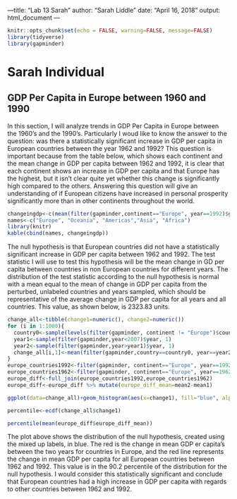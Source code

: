 ---title: "Lab 13 Sarah"
author: "Sarah Liddle"
date: "April 16, 2018"
output: html_document
---

```{r setup, include=FALSE}
knitr::opts_chunk$set(echo = FALSE, warning=FALSE, message=FALSE)
library(tidyverse)
library(gapminder)
```

# Sarah Individual

## GDP Per Capita in Europe between 1960 and 1990

In this section, I will analyze trends in GDP Per Capita in Europe between the 1960's and the 1990's. Particularly I woud like to know the answer to the question: was there a statistically significant increase in GDP per capita in European countries between the year 1962 and 1992? This question is important because from the table below, which shows each continent and the mean change in GDP per capita between 1962 and 1992, it is clear that each continent shows an increase in GDP per capita and that Europe has the highest, but it isn't clear quite yet whether this change is significantly high compared to the others. Answering this question will give an understanding of if European citizens have increased in personal prosperity significantly more than in other continents throughout the world.

```{r sarah1}
changeingdp<-c(mean(filter(gapminder,continent=="Europe", year==1992)$gdpPercap)-mean(filter(gapminder,continent=="Europe", year==1962)$gdpPercap),mean(filter(gapminder,continent=="Oceania", year==1992)$gdpPercap)-mean(filter(gapminder,continent=="Oceania", year==1962)$gdpPercap),mean(filter(gapminder,continent=="Americas", year==1992)$gdpPercap)-mean(filter(gapminder,continent=="Americas", year==1962)$gdpPercap),mean(filter(gapminder,continent=="Asia", year==1992)$gdpPercap)-mean(filter(gapminder,continent=="Asia", year==1962)$gdpPercap),mean(filter(gapminder,continent=="Africa", year==1992)$gdpPercap)-mean(filter(gapminder,continent=="Africa", year==1962)$gdpPercap))
names<-c("Europe", "Oceania", "Americas","Asia", "Africa")
library(knitr)
kable(cbind(names, changeingdp))
```


The null hypothesis is that European countries did not have a statistically significant increase in GDP per capita between 1962 and 1992. The test statistic I will use to test this hypothesis will be the mean change in GD per capita between countries in non European countries for different years. The distribution of the test statistic according to the null hypothesis is normal with a mean equal to the mean of change in GDP per capita from the perturbed, unlabeled countries and years sampled, which should be representative of the average change in GDP per capita for all years and all countries. This value, as shown below, is 2323.83 units. 


``` {r sarah2}

change_all<-tibble(change1=numeric(), change2=numeric())
for (i in 1:1000){
  country0<-sample(levels(filter(gapminder, continent != "Europe")$country),1)
  year1<-sample(filter(gapminder,year<2007)$year, 1)
  year2<-sample(filter(gapminder,year>year1)$year, 1)
  change_all[i,1]<-mean(filter(gapminder,country==country0, year==year2)$gdpPercap)-mean(filter(gapminder,country==country0, year==year1)$gdpPercap)
}
europe_countries1992<-filter(gapminder, continent=="Europe", year==1992) %>% group_by(country)%>% summarize(mean2=mean(gdpPercap))
europe_countries1962<-filter(gapminder, continent=="Europe", year==1962)%>% group_by(country)%>% summarize(mean1=mean(gdpPercap))
europe_diff<-full_join(europe_countries1992,europe_countries1962)
europe_diff<-europe_diff %>% mutate(europe_diff_mean=mean2-mean1)

ggplot(data=change_all)+geom_histogram(aes(x=change1), fill="blue", alpha=0.3, binwidth=1000)+geom_histogram(data=europe_diff, aes(x=europe_diff_mean), binwidth=2000, fill="red", alpha=0.7)+geom_vline(xintercept=mean(europe_diff$europe_diff_mean), color="red")

percentile<-ecdf(change_all$change1)

percentile(mean(europe_diff$europe_diff_mean))
```

The plot above shows the distribution of the null hypothesis, created using the mixed up labels, in blue. The red is the change in mean GDP er capita's between the two years for countries in Europe, and the red line represents the change in mean GDP per capita for all European countries between 1962 and 1992. This value is in the 90.2 percentile of the distribution for the null hypothesis. I would consider this statistically significant and conclude that European countries had a high increase in GDP per capita with regards to other countries between 1962 and 1992. 







